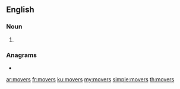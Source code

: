 ==English==

===Noun===
{{head|en|noun plural form}}

# {{plural of|mover|lang=en}}

===Anagrams===
* {{l|en|vomers}}

[[ar:movers]]
[[fr:movers]]
[[ku:movers]]
[[my:movers]]
[[simple:movers]]
[[th:movers]]